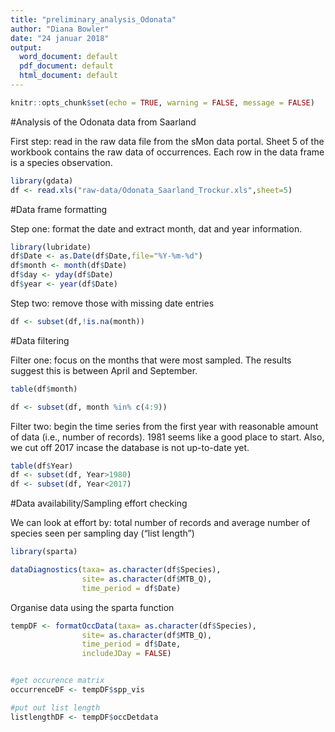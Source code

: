```yaml
---
title: "preliminary_analysis_Odonata"
author: "Diana Bowler"
date: "24 januar 2018"
output:
  word_document: default
  pdf_document: default
  html_document: default
---
```


```r

knitr::opts_chunk$set(echo = TRUE, warning = FALSE, message = FALSE)

```

#Analysis of the Odonata data from Saarland

First step: read in the raw data file from the sMon data portal.
Sheet 5 of the workbook contains the raw data of occurrences.
Each row in the data frame is a species observation.

```r

library(gdata)
df <- read.xls("raw-data/Odonata_Saarland_Trockur.xls",sheet=5)

```

#Data frame formatting

Step one: format the date and extract month, dat and year information.

```r

library(lubridate)
df$Date <- as.Date(df$Date,file="%Y-%m-%d")
df$month <- month(df$Date)
df$day <- yday(df$Date)
df$year <- year(df$Date)

```

Step two: remove those with missing date entries

```r

df <- subset(df,!is.na(month))

```


#Data filtering

Filter one: focus on the months that were most sampled. The results suggest this is between April and September.

```r

table(df$month)

df <- subset(df, month %in% c(4:9))

```

Filter two: begin the time series from the first year with reasonable amount of data (i.e., number of records). 1981 seems like a good place to start. Also, we cut off 2017 incase the database is not up-to-date yet.

```r

table(df$Year)
df <- subset(df, Year>1980)
df <- subset(df, Year<2017)

```

#Data availability/Sampling effort checking

We can look at effort by: total number of records and average number of species seen per sampling day ("list length")

```r

library(sparta)

dataDiagnostics(taxa= as.character(df$Species), 
                site= as.character(df$MTB_Q), 
                time_period = df$Date)

```

Organise data using the sparta function

```r

tempDF <- formatOccData(taxa= as.character(df$Species), 
                site= as.character(df$MTB_Q), 
                time_period = df$Date,
                includeJDay = FALSE)


#get occurence matrix
occurrenceDF <- tempDF$spp_vis

#put out list length
listlengthDF <- tempDF$occDetdata

```


